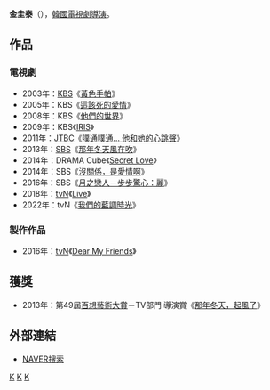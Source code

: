 {{藝人
| 姓名     = 金圭泰
| 類型     = 導演
| 圖片     = 
| 圖片尺寸 = 
| 圖片簡介 = 
| 原名     = 
| 外文名   = 김규태
| 外文     = ko
| 羅馬拼音 = Kim Kyu Tae
| 英文名   = 
| 綽號     = 
| 其他藝名 = 
| 國籍     = {{ROK}}
| 民族     = 
| 籍貫     = 
| 出生日期 = 
| 出生地點 = 
| 職業     = [[導演|導演]]
| 語言     = [[韓語|韓語]]
| 教育程度 = 
| 出身地   = 
| 出道作   = 
| 出道日期 = 1996年
| 代表作   = 
| 活躍年代 = 
| 經紀公司 = Republic Agency
}}

'''金圭泰'''（{{lang-ko|'''김규태'''}}），[[韓國|韓國]][[電視劇|電視劇]][[導演|導演]]。
== 作品 ==
=== 電視劇 ===
*2003年：[[韓國放送公社|KBS]]《[[黃色手帕|黃色手帕]]》
*2005年：KBS《[[這該死的愛情|這該死的愛情]]》
*2008年：KBS《[[他們的世界|他們的世界]]》
*2009年：KBS《[[IRIS_(電視劇)|IRIS]]》
*2011年：[[JTBC|JTBC]]《[[噗通噗通…_他和她的心跳聲|噗通噗通… 他和她的心跳聲]]》
*2013年：[[SBS_(韓國)|SBS]]《[[那年冬天風在吹|那年冬天風在吹]]》
*2014年：DRAMA Cube《[[Secret_Love|Secret Love]]》
*2014年：SBS《[[沒關係，是愛情啊|沒關係，是愛情啊]]》
*2016年：SBS《[[月之戀人－步步驚心：麗|月之戀人－步步驚心：麗]]》
*2018年：[[tvN|tvN]]《[[Live_(韓國電視劇)|Live]]》
*2022年：tvN《[[我們的藍調時光|我們的藍調時光]]》

===製作作品 ===
*2016年：[[tvN|tvN]]《[[Dear_My_Friends|Dear My Friends]]》

== 獲獎 ==
*2013年：第49屆[[百想藝術大賞|百想藝術大賞]]－TV部門 導演賞《[[那年冬天，起風了|那年冬天，起風了]]》
== 外部連結 ==
*[http://search.naver.com/search.naver?where=nexearch&query=%EA%B9%80%EA%B7%9C%ED%83%9C&sm=top_sug.pre&fbm=0&acr=1&acq=%EA%B9%80%EA%B7%9C%ED%83%9C&qdt=0&ie=utf8 NAVER搜索] {{Wayback|url=http://search.naver.com/search.naver?where=nexearch&query=%EA%B9%80%EA%B7%9C%ED%83%9C&sm=top_sug.pre&fbm=0&acr=1&acq=%EA%B9%80%EA%B7%9C%ED%83%9C&qdt=0&ie=utf8 |date=20190701025329 }}{{ko}}
{{百想藝術大賞電視部門導演賞}}
[[Category:韓國導演|K]]
[[Category:韓國電視劇導演|K]]
[[Category:金姓|K]]